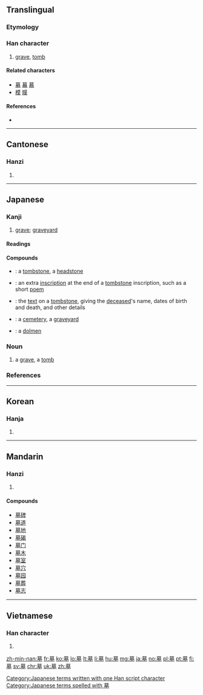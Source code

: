 ==Translingual==

===Etymology===
{{Han compound|莫|土|ls=psc|c1=p|c2=s}}

===Han character===
{{Han char|rn=32|rad=土|as=11|sn=14|four=44104|canj=TAKG|ids=⿱莫土}}

# [[grave]], [[tomb]]

====Related characters====
* [[募]] [[幕]] [[慕]]
* [[模]] [[膜]]

====References====
* {{Han ref|kx=0238.120|dkj=05431|dj=0476.190|hdz=10470.090|uh=5893|ud=22675|bh=B9D3|bd=47571}}

----

==Cantonese==

===Hanzi===
{{yue-hanzi|jyut=mou6|y=mou6}}

# {{defn|lang=yue|sort=土11}}

----

==Japanese==

===Kanji===
{{ja-kanji|grade=5|rs=土11}}

# [[grave]]; [[graveyard]]

====Readings====
{{ja-readings
|goon=[[も]] (mo)
|kanon=[[ぼ]] (bo)
|kun=[[はか]] (haka)
|nadzuke=[[つか]] (tsuka)
}}

====Compounds====
{{der-top}}
* {{ja-l|墓碣|ぼけつ|boketsu}}: a [[tombstone]], a [[headstone]]
* {{ja-l|墓誌銘|ぼしめい|boshimei}}: an extra [[inscription]] at the end of a [[tombstone]] inscription, such as a short [[poem]]
* {{ja-l|墓表|ぼひょう|bohyō}}: the [[text]] on a [[tombstone]], giving the [[deceased]]'s name, dates of birth and death, and other details
* {{ja-l|墓地|ぼち|bochi}}: a [[cemetery]], a [[graveyard]]
* {{ja-l|支石墓|しせきぼ|[[shisekibo]]}}: a [[dolmen]]
{{der-bottom}}

===Noun===
{{ja-noun|はか}}

# a [[grave]], a [[tomb]]

===References===
{{ja-kref
|ku= 4272
|shift= 95E6
|jis= 4A68
|euc= CAE8
|skip= 2-3-10
|freq= 1337
|nelson= 4027
|newnelson= 1073
|halpern= 2332
|kld= 1505
|heisig= 231
|tuttle= 3k10.18
}}

[[Category:Japanese terms written with one Han script character]]
[[Category:Japanese terms spelled with 墓]]
----

==Korean==

===Hanja===
{{ko-hanja|hangeul=묘|rv=myo|mr=myo}}

# {{defn|lang=ko|sort=土11}}

----

==Mandarin==

===Hanzi===
{{cmn-hanzi|pin=[[mù]] ([[mu4]])|wg=mu<sup>4</sup>}}

# {{defn|lang=cmn|sort=土11}}

====Compounds====
* [[墓碑]]
* [[墓道]]
* [[墓地]]
* [[墓碣]]
* [[墓门]]
* [[墓木]]
* [[墓室]]
* [[墓穴]]
* [[墓园]]
* [[墓葬]]
* [[墓志]]

----

==Vietnamese==

===Han character===
{{vi-hantu|[[mộ]], [[mô]], [[mồ]]|rs=土11}}

# {{defn|lang=vi|sort=土11}}

[[zh-min-nan:墓]]
[[fr:墓]]
[[ko:墓]]
[[lo:墓]]
[[lt:墓]]
[[li:墓]]
[[hu:墓]]
[[mg:墓]]
[[ja:墓]]
[[no:墓]]
[[pl:墓]]
[[pt:墓]]
[[fi:墓]]
[[sv:墓]]
[[chr:墓]]
[[uk:墓]]
[[zh:墓]]